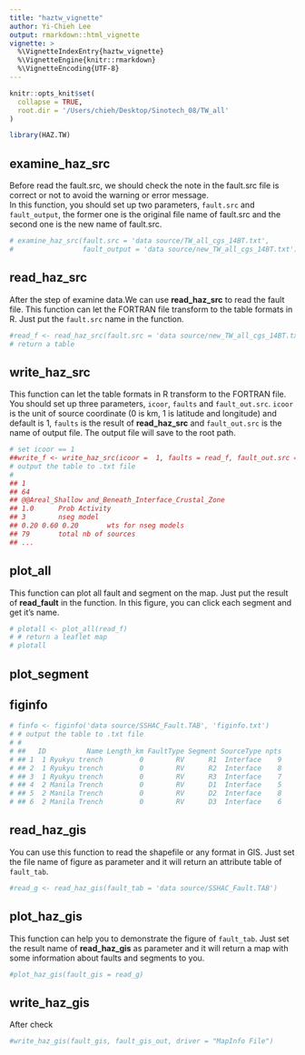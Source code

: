 ```yaml
---
title: "haztw_vignette"
author: Yi-Chieh Lee
output: rmarkdown::html_vignette
vignette: >
  %\VignetteIndexEntry{haztw_vignette}
  %\VignetteEngine{knitr::rmarkdown}
  %\VignetteEncoding{UTF-8}
---
```


```r
knitr::opts_knit$set(
  collapse = TRUE,
  root.dir = '/Users/chieh/Desktop/Sinotech_08/TW_all'
)
```

```r
library(HAZ.TW)
```

## examine_haz_src  
Before read the fault.src, we should check the note in the fault.src file is correct or not to avoid the warning or error message.  
In this function, you should set up two parameters, `fault.src` and `fault_output`, the former one is the original file name of fault.src and the second one is the new name of fault.src.

```r
# examine_haz_src(fault.src = 'data source/TW_all_cgs_14BT.txt',
#                 fault_output = 'data source/new_TW_all_cgs_14BT.txt')
```


## read_haz_src

After the step of examine data.We can use **read_haz_src** to read the fault file. This function can let the FORTRAN file transform to the table formats in R. Just put the `fault.src` name in the function.

```r
#read_f <- read_haz_src(fault.src = 'data source/new_TW_all_cgs_14BT.txt')
# return a table 
```


## write_haz_src  
This function can let the table formats in R transform to the FORTRAN file. You should set up three parameters, `icoor`, `faults` and `fault_out.src`. `icoor` is the unit of source coordinate (0 is km, 1 is latitude and longitude) and default is 1, `faults` is the result of **read_haz_src** and `fault_out.src` is the name of output file. The output file will save to the root path.

```r
# set icoor == 1
##write_f <- write_haz_src(icoor =  1, faults = read_f, fault_out.src = 'read_f.txt')
# output the table to .txt file
#
## 1
## 64
## @@Areal_Shallow and_Beneath_Interface_Crustal_Zone
## 1.0		Prob Activity
## 3		nseg model
## 0.20 0.60 0.20		wts for nseg models
## 79		total nb of sources
## ...
```


## plot_all
This function can plot all fault and segment on the map. Just put the result of **read_fault** in the function. In this figure, you can click each segment and get it's name.

```r
# plotall <- plot_all(read_f)
# # return a leaflet map
# plotall
```


## plot_segment  
<!-- This function can plot the specific fault or segment on the map. Just put the `faultfile` name and the `ID` of fault in the function. By the function **read_haz_src**, you can get the ID of fault. In this figure, you can click each segment and get it's name. -->
<!-- ```{r plot_segment} -->
<!-- plotseg <- plot_segment(read_f, 7:10) -->
<!-- # return a leaflet map -->
<!-- plotseg -->
<!-- ``` -->


## figinfo 
<!-- If you have some shapefile, you can use this function to get the attribute table of the shapefile.   -->
<!-- In this function, you should set up two parameters, `tabfile` and `newname`, the former means the name of the shapefile and the latter is the file name of the attribute table. -->

```r
# finfo <- figinfo('data source/SSHAC_Fault.TAB', 'figinfo.txt')
# # output the table to .txt file
# #
# ##   ID          Name Length_km FaultType Segment SourceType npts
# ## 1  1 Ryukyu trench         0        RV      R1  Interface    9
# ## 2  1 Ryukyu trench         0        RV      R2  Interface    8
# ## 3  1 Ryukyu trench         0        RV      R3  Interface    7
# ## 4  2 Manila Trench         0        RV      D1  Interface    5
# ## 5  2 Manila Trench         0        RV      D2  Interface    8
# ## 6  2 Manila Trench         0        RV      D3  Interface    6
```





## read_haz_gis
You can use this function to read the shapefile or any format in GIS. Just set the file name of figure as parameter and it will return an attribute table of `fault_tab`.

```r
#read_g <- read_haz_gis(fault_tab = 'data source/SSHAC_Fault.TAB')
```

## plot_haz_gis
This function can help you to demonstrate the figure of `fault_tab`. Just set the result name of **read_haz_gis** as parameter and it will return a map with some information about faults and segments to you.  
```r
#plot_haz_gis(fault_gis = read_g)
```

## write_haz_gis
After check
```r
#write_haz_gis(fault_gis, fault_gis_out, driver = "MapInfo File")
```

